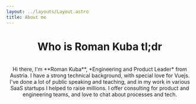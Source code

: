 ```yaml
---
layout: ../layouts/Layout.astro
title: About me
---
```



<Header class="mb-16" />

# Who is Roman Kuba <span class="text-teal-300">tl;dr</span>
<br />
Hi there, I'm **Roman Kuba**, *Engineering and Product Leader* from Austria. I have a strong technical background,
with special love for Vuejs. I've done a lot of public speaking and teaching, and in my work in various SaaS startups
I helped to raise millions. I offer consulting for product and engineering teams, and love to chat about processes
and tech.
